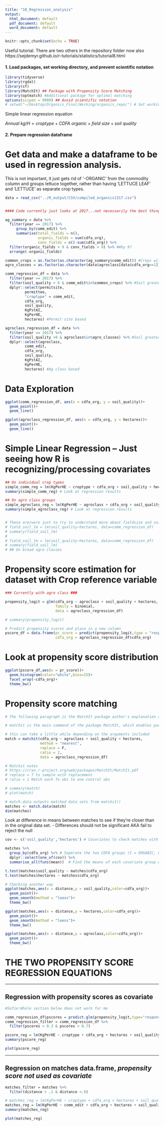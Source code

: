 ```yaml
---
title: "10_Regression_analysis"
output:
  html_document: default
  pdf_document: default
  word_document: default
---
```


```r
knitr::opts_chunk$set(echo = TRUE)
```

Useful tutorial. There are two others in the repository folder now also
https://sejdemyr.github.io/r-tutorials/statistics/tutorial8.html


#### 1. Load packages, set working directory, and prevent scientific notation
```r
library(tidyverse)
library(rgdal)
library(sf)
library(MatchIt) ## Package with Propensity Score Matching
library(optmatch) #Additional package for optimal matching
options(scipen = 9999) ## Avoid scientific notation
# setwd("~/Desktop/Organics_Final/Working/organics_repo/") # Set working directory to make relative filepath names work


```

Simple linear regression equation

$Annual~kg/H = croptype + CDFA~organic + field~size + soil~quality$

#### 2. Prepare regression dataframe

# Get data and make a dataframe to be used in regression analysis. 
This is not important, it just gets rid of '-ORGANIC' from the commodity column and groups lettuce together, rather than having 'LETTUCE LEAF' and 'LETTUCE' as separate crop types. 
```r

data = read_csv("../R_output/CSV/compiled_organics1317.csv")


#### Code currently just looks at 2017...not necessarily the best thing!!###

ag_summary = data %>% 
  filter(year == 2017) %>% 
     group_by(comm_edit) %>% 
     summarise(total_fields = n(),
               organic_fields = sum(cdfa_org),
               conv_fields = n()-sum(cdfa_org)) %>% 
  filter(organic_fields > 9 & conv_fields > 9) %>% #Why 9?
  arrange(-organic_fields)

common_crops = as.factor(as.character(ag_summary$comm_edit)) #Crops with >0 fields conventional and organic for 2017
agro_classes = as.factor(as.character(data$agroclass[data$cdfa_org==1])) #Ag classes for organic 

comm_regression_df = data %>% 
  filter(year == 2017) %>% 
  filter(soil_quality > 0 & comm_edit%in%common_crops) %>% #Soil greater >0 and for commodities defined by common_crops
  dplyr::select(permitsite,
         permittee,
         "croptype" = comm_edit,
         cdfa_org,
         soil_quality,
         KgPstAI,
         KgPerHE,
         hectares) #Permit site based

agroclass_regression_df = data %>% 
  filter(year == 2017) %>% 
  filter(soil_quality >0 & agroclass%in%agro_classes) %>% #Soil greater >0 and for ag classes found for organic fields
  dplyr::select(agroclass,
         comm_edit,
         cdfa_org,
         soil_quality,
         KgPstAI,
         KgPerHE,
         hectares) #Ag class based
```

# Data Exploration
```r

ggplot(comm_regression_df, aes(x = cdfa_org, y = soil_quality))+
  geom_point()+
  geom_line()

ggplot(agroclass_regression_df, aes(x = cdfa_org, y = hectares))+
  geom_point()+
  geom_line()

```


# Simple Linear Regression -- Just seeing how R is recognizing/processing covariates
```r

## On individual crop types
simple_comm_reg = lm(KgPerHE ~ croptype + cdfa_org + soil_quality + hectares, data = comm_regression_df) # Mainly to see how data is being read in regression
summary(simple_comm_reg) # Look at regression results

## On agro class groups
simple_agroclass_reg = lm(KgPerHE ~ agroclass + cdfa_org + soil_quality + hectares, data = agroclass_regression_df) # Mainly to see how data is being read in regression
summary(simple_agroclass_reg) # Look at regression results


# These are/were just to try to understand more about fieldsize and soil quality. 
# field_soil_lm = lm(soil_quality~hectares, data=comm_regression_df)
# summary(field_soil_lm)
# 
# field_soil_lm = lm(soil_quality~hectares, data=comm_regression_df)
# summary(field_soil_lm)
# ## On broad agro classes

```


# Propensity score estimation for dataset with Crop reference variable
```r
### Currently with agro class ###

propensity_logit = glm(cdfa_org ~ agroclass + soil_quality + hectares, 
                       family = binomial, 
                       data = agroclass_regression_df)

# summary(propensity_logit)

# Predict propensity scores and place in a new column
pscore_df = data.frame(pr_score = predict(propensity_logit,type = "response"),
                       cdfa_org = agroclass_regression_df$cdfa_org)

```


# Look at propensity score distribution
```r
ggplot(pscore_df,aes(x = pr_score))+
  geom_histogram(color="white",bins=15)+
  facet_wrap(~cdfa_org)+
  theme_bw()
```

# Propensity score matching
```r
# The following paragraph is the MatchIt package author's explanation of the matchit() function that I use below

# matchit is the main command of the package MatchIt, which enables parametric models for causal inference to work better by selecting well-matched subsets of the original treated and control groups. MatchIt implements the suggestions of Ho, Imai, King, and Stuart (2004) for improving parametric statistical models by preprocessing data with nonparametric matching methods. MatchIt implements a wide range of sophisticated matching methods, making it possible to greatly reduce the dependence of causal inferences on hard-to-justify, but commonly made, statistical modeling assumptions. The software also easily fits into existing research practices since, after preprocessing with MatchIt, researchers can use whatever parametric model they would have used without MatchIt, but produce inferences with substantially more robustness and less sensitivity to modeling assumptions. 

# this can take a little while depending on the arguments included
match = matchit(cdfa_org ~ agroclass + soil_quality + hectares, 
                method = "nearest", 
                replace = F,
                ratio = 2,
                data = agroclass_regression_df)

# Matchit notes
# https://cran.r-project.org/web/packages/MatchIt/MatchIt.pdf
# replace = T to sample with replacement
# ratio = 1 Match each Tx obs to one control obs

# summary(match)
# plot(match)

# match.data outputs matched data sets from matchit()
matches <- match.data(match)
dim(matches)
```


Look at difference in means between matches to see if they're closer than in the original data set. 
- Differences should not be significant AKA fail to reject the null
```r
cov <- c('soil_quality','hectares') # Covariates to check matches with

matches %>%
  group_by(cdfa_org) %>% # Seperate the two CDFA groups (1 = ORGANIC, 0 = CONVENTIONAL)
  dplyr::select(one_of(cov)) %>%
  summarise_all(funs(mean))  # Find the means of each covariate group within the org or conv groups

t.test(matches$soil_quality ~ matches$cdfa_org)
t.test(matches$hectares ~ matches$cdfa_org)

# Checking another way
ggplot(matches,aes(x = distance,y = soil_quality,color=cdfa_org))+
  geom_point()+
  geom_smooth(method = "loess")+
  theme_bw()

ggplot(matches,aes(x = distance,y = hectares,color=cdfa_org))+
  geom_point()+
  geom_smooth(method = "loess")+
  theme_bw()

ggplot(matches,aes(x = distance,y = agroclass,color=cdfa_org))+
  geom_point()+
  theme_bw()

```


# THE TWO PROPENSITY SCORE REGRESSION EQUATIONS
************
## Regression with **propensity scores as covariate**
```r

#Sofie:Whole section below does not work for me

comm_regression_df$pscores = predict.glm(propensity_logit,type="response")#CAn you use this equation on this dataset? Equation used other dataset
comm_regression_filter = comm_regression_df %>% 
  filter(pscores > 0.3 & pscores < 0.7)

pscore_reg = lm(KgPerHE ~ croptype + cdfa_org + hectares + soil_quality + pscores, data = comm_regression_filter)
summary(pscore_reg)

plot(pscore_reg)
```


************
## Regression on **matches data.frame**, *propensity score not used as covariate*
```r

matches_filter = matches %>% 
  filter(distance > .1 & distance <.9)

# matches_reg = lm(KgPerHE ~ croptype + cdfa_org + hectares + soil_quality , data = matches_filter)#croptype not defined as variable
matches_reg = lm(KgPerHE ~ comm_edit + cdfa_org + hectares + soil_quality , data = matches_filter)
summary(matches_reg)

plot(matches_reg)

```




